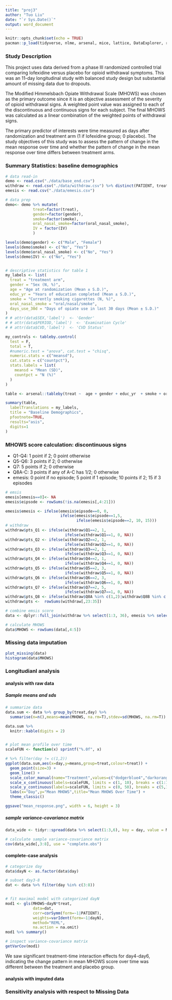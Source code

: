 ```yaml
---
title: "proj3"
author: "Tuo Liu"
date: "`r Sys.Date()`"
output: word_document
---
```


```r
knitr::opts_chunk$set(echo = TRUE)
pacman::p_load(tidyverse, nlme, arsenal, mice, lattice, DataExplorer, reshape2)
```

### Study Description

This project uses data derived from a phase III randomized controlled trial comparing Iofexidine versus placebo for opioid withdrawal symptoms. This was an 11-day longitudinal study with balanced study design but substantial amount of missing data due to dropouts.

The Modified Himmelsbach Opiate Withdrawal Scale (MHOWS) was chosen as the primary outcome since it is an objective assessment of the severity of opioid withdrawal signs. A weighted point value was assigned to each of the discontinuous and continuous signs for each subject. The final MHOWS was calculated as a linear combination of the weighted points of withdrawal signs.

The primary predictor of interests were time measured as days after randomization and treatment arm (1 if Iofexidine group; 0 placebo). The study objectives of this study was to assess the pattern of change in the mean response over time and whether the pattern of change in the mean response over time differs between treatment arms.

### Summary Statistics: baseline demographics
```r
# data read-in
demo <- read.csv("./data/base_end.csv")
withdraw <- read.csv("./data/withdraw.csv") %>% distinct(PATIENT, treat, day, .keep_all = T)
emesis <- read.csv("./data/emesis.csv")
```

```r
# data prep
demo<- demo %>% mutate(
            treat=factor(treat),
            gender=factor(gender),
            smoke=factor(smoke),
            oral_nasal_smoke=factor(oral_nasal_smoke),
            IV = factor(IV)
            )

levels(demo$gender) <- c("Male", "Female")
levels(demo$smoke) <- c("No", "Yes")
levels(demo$oral_nasal_smoke) <- c("No", "Yes")
levels(demo$IV) <- c("No", "Yes")


# descriptive statistics for table 1
my_labels <- list(
  treat = "treatment arm",
  gender = "Sex (N, %)",
  age = "Age at randomization (Mean ± S.D.)",
  educ_yr = "Years of education completed (Mean ± S.D.)",
  smoke = "Currently smoking cigarettes (N, %)",
  oral_nasal_smoke = "oral/nasal/smoke",
  days_use_30d = "Days of opiate use in last 30 days (Mean ± S.D.)"
)
# # attr(data$SEX,'label')  <- 'Gender'
# # attr(data$PERIOD,'label')  <- 'Examination Cycle'
# # attr(data$CVD,'label')  <- 'CVD Status'

my_controls <- tableby.control(
  test = F,
  total = T,
  #numeric.test = "anova", cat.test = "chisq",
  numeric.stats = c("meansd"),
  cat.stats = c("countpct"),
  stats.labels = list(
    meansd = "Mean (SD)",
    countpct = "N (%)"
  )
)

table <- arsenal::tableby(treat ~  age + gender + educ_yr  + smoke + oral_nasal_smoke + IV + days_use_30d, data = demo, control = my_controls)

summary(table,
  labelTranslations = my_labels,
  title = "Baseline Demographics",
  pfootnote=TRUE,
  results="asis",
  digits=1
)
```



### MHOWS score calculation: discontinuous signs  
- Q1-Q4: 1 point if 2; 0 point otherwise
- Q5-Q6: 3 points if 2; 0 otherwise
- Q7: 5 points if 2; 0 otherwise
- Q8A-C: 3 points if any of A-C has 1/2; 0 otherwise
- emesis: 0 point if no episode; 5 point if 1 episode; 10 points if 2; 15 if 3 episodes

```r
# emsis
emesis[emesis==0]<- NA
emesis$eipsode <- rowSums(!is.na(emesis[,4:21]))

emesis$emesis <- ifelse(emesis$eipsode==0, 0, 
                        ifelse(emesis$eipsode==1,5, 
                               ifelse(emesis$eipsode==2, 10, 15)))
# withdraw
withdraw$pts_Q1 <- ifelse(withdraw$Q1==2, 1, 
                          ifelse(withdraw$Q1==1, 0, NA))
withdraw$pts_Q2 <- ifelse(withdraw$Q2==2, 1, 
                          ifelse(withdraw$Q2==1, 0, NA))
withdraw$pts_Q3 <- ifelse(withdraw$Q3==2, 1, 
                          ifelse(withdraw$Q3==1, 0, NA))
withdraw$pts_Q4 <- ifelse(withdraw$Q4==2, 1, 
                          ifelse(withdraw$Q4==1, 0, NA))
withdraw$pts_Q5 <- ifelse(withdraw$Q5==2, 3, 
                          ifelse(withdraw$Q5==1, 0, NA))
withdraw$pts_Q6 <- ifelse(withdraw$Q6==2, 3, 
                          ifelse(withdraw$Q6==1, 0, NA))
withdraw$pts_Q7 <- ifelse(withdraw$Q7==2, 5, 
                          ifelse(withdraw$Q7==1, 0, NA))
withdraw$pts_Q8 <- ifelse(withdraw$Q8A %in% c(1,2)|withdraw$Q8B %in% c(1,2)|withdraw$Q8C %in% c(1,2), 3, 0)
withdraw$pts <-  rowSums(withdraw[,23:35])

# combine emsis score
data <- dplyr::full_join(withdraw %>% select(1:3, 36), emesis %>% select(1:3, 23) %>% arrange(treat), by = c("PATIENT"="PATIENT", "treat"="treat", "day"="STDYDAY"))

# calculate MHOWS
data$MHOWS <- rowSums(data[,4:5])
```


### Missing data imputation
```r
plot_missing(data)
histogram(data$MHOWS)
```

### Longitudianl analysis
#### analysis with raw data
##### Sample means and sds
```r
# summarize data
data.sum <- data %>% group_by(treat,day) %>% 
  summarise(n=n(),means=mean(MHOWS, na.rm=T),stdev=sd(MHOWS, na.rm=T)) 

data.sum %>% 
  knitr::kable(digits = 2)


# plot mean profile over time
scaleFUN <- function(x) sprintf("%.0f", x)

# %>% filter(day != c(1,2))
ggplot(data.sum,aes(x=day,y=means,group=treat,colour=treat)) +
  geom_point(size=3) + 
  geom_line() + 
  scale_color_manual(name="Treatment",values=c("dodgerblue4","darkorange")) +
  scale_x_continuous(labels=scaleFUN, limits = c(1, 10), breaks = c(1:10)) + 
  scale_y_continuous(labels=scaleFUN, limits = c(0, 50), breaks = c(5,10,15,20,25,30,35,40,45,50)) +
  labs(x="Day",y="Mean MHOWS",title="Mean MHOWS Over Time") + 
  theme_classic()

ggsave("mean_response.png", width = 6, height = 3)
```

##### sample variance-covariance matrix 
```r
data_wide <- tidyr::spread(data %>% select(1:3,6), key = day, value = MHOWS) %>% select(1:2, 5:10)

# calculate sample variance-covariance matrix
cov(data_wide[,3:8], use = "complete.obs")
```


#### complete-case analysis
```r
# categorize day
data$dayN <- as.factor(data$day)

# subset day3-8
dat <- data %>% filter(day %in% c(3:8))


# fit maximal model with categorized dayN
mod1 <- gls(MHOWS~dayN*treat, 
            data=dat,
            corr=corSymm(form=~1|PATIENT),
            weights=varIdent(form=~1|dayN),
            method="REML",
            na.action = na.omit)
mod1 %>% summary()

# inspect variance-covariance matrix
getVarCov(mod1)
```

We saw significant treatment-time interaction effects for day4-day6, indicating the change pattern in mean MHOWS score over time was different between the treatment and placebo group.

#### analysis with imputed data


### Sensitivity analysis with respect to Missing Data



